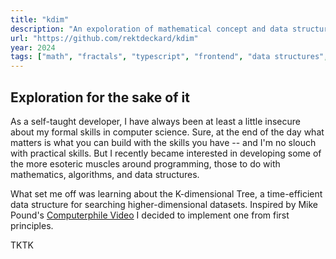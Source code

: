```yaml
---
title: "kdim"
description: "An expoloration of mathematical concept and data structures in TypeScript"
url: "https://github.com/rektdeckard/kdim"
year: 2024
tags: ["math", "fractals", "typescript", "frontend", "data structures", "oss"]
---
```



## Exploration for the sake of it

As a self-taught developer, I have always been at least a little insecure about my formal skills in computer science. Sure, at the end of the day what matters is what you can build with the skills you have -- and I'm no slouch with practical skills. But I recently became interested in developing some of the more esoteric muscles around programming, those to do with mathematics, algorithms, and data structures.

What set me off was learning about the K-dimensional Tree, a time-efficient data structure for searching higher-dimensional datasets. Inspired by Mike Pound's [Computerphile Video](https://www.youtube.com/watch?v=BK5x7IUTIyU) I decided to implement one from first principles.

<AppWindow chrome title="julia-random-walk.js">
  <KdimJuliaPixel
    stride={5}
    domain={1}
    scale={3}
    width={400}
    height={400}
  />
</AppWindow>

TKTK

<AppWindow chrome title="simplex-noise.js">
  <KdimNoise stride={5} type="Simplex" freq={3} rate={0.01} width={400} height={400} />
</AppWindow>
